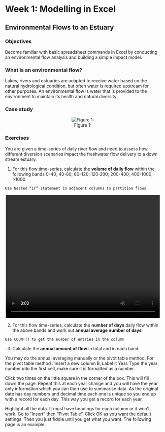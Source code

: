 # Week 1: Modelling in Excel {-}

## Environmental Flows to an Estuary {-}

### Objectives {-}

Become familiar with basic spreadsheet commands in Excel by conducting an environmental flow analysis and building a simple impact model.

### What is an environmental flow? {-}

Lakes, rivers and estuaries are adapted to receive water based on the natural hydrological condition, but often water is required upstream for other purposes. An environmental flow is water that is provided to the environment to maintain its health and natural diversity

### Case study {-}

<center>

![Figure 1:](images/02-week1/picture1.png)

</center>

### Exercises {-}

You are given a time-series of daily river flow and need to assess how different diversion scenarios impact the freshwater flow delivery to a down stream estuary.

1. For this flow time-series, calculate the **volume of daily flow** within the following bands
0-40; 40-80; 80-120; 120-200; 200-400; 400-1000; >1000

```block2
Use Nested “IF” statement in adjacent columns to partition flows
```

<center>
<video width="500" height="400" controls>
  <source src="images/02-week1/video1.mp4" type="video/mp4">
</video>
</center>

2. For this flow time-series, calculate the **number of days** daily flow within the above bands and work out **annual average number of days**

```block2
Use COUNT() to get the number of entries in the column
```

3. Calculate the **annual amount of flow** in total and in each band

You may do the annual averaging manually or the pivot table method. For the pivot table method : Insert a new column B, Label it Year.
Type the year number into the first cell, make sure it is formatted as a number.

Click two times on the little square in the corner of the box.  This will fill down the page.
Repeat this at each year change and you will have the year only information which you can then use to summarise data.  As the original date has day numbers and decimal time each one is unique so you end up with a record for each day.  This way you get a record for each year.

Highlight all the data.  It must have headings for each column or it won’t work.
Go to “Insert” then “Pivot Table”. Click OK as you want the default settings.
Then you just fiddle until you get what you want.  The following page is an example.

